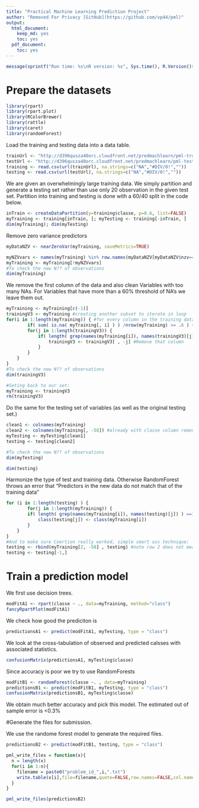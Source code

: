 ```yaml
---
title: "Practical Machine Learning Prediction Project"
author: "Removed For Privacy [GitHub](https://github.com/vp44/pml)"
output:
  html_document:
    keep_md: yes
    toc: yes
  pdf_document:
    toc: yes
---
```


```r
message(sprintf("Run time: %s\nR version: %s", Sys.time(), R.Version()$version.string))
```

# Prepare the datasets

```r
library(rpart)
library(rpart.plot)
library(RColorBrewer)
library(rattle)
library(caret)
library(randomForest)
```

Load the training and testing data into a data table.

```r
trainUrl <- "http://d396qusza40orc.cloudfront.net/predmachlearn/pml-training.csv"
testUrl <- "http://d396qusza40orc.cloudfront.net/predmachlearn/pml-testing.csv"
training <- read.csv(url(trainUrl), na.strings=c("NA","#DIV/0!",""))
testing <- read.csv(url(testUrl), na.strings=c("NA","#DIV/0!",""))
```

We are given an overwhelmingly large training data. We simply partition and generate a testing set rather than use only 20 observation in the given test set. Partition into training and testing is done with a 60/40 split in the code below. 
```r
inTrain <- createDataPartition(y=training$classe, p=0.6, list=FALSE)
myTraining <- training[inTrain, ]; myTesting <- training[-inTrain, ]
dim(myTraining); dim(myTesting)
```

Remove zero variance predictors
```r
myDataNZV <- nearZeroVar(myTraining, saveMetrics=TRUE)

myNZVvars <- names(myTraining) %in% row.names(myDataNZV[myDataNZV$nzv==TRUE,])
myTraining <- myTraining[!myNZVvars]
#To check the new N?? of observations
dim(myTraining)
```

We remove the first column of the data and also clean Variables with too many NAs. For Variables that have more than a 60% threshold of NA's we leave them out.

```r
myTraining <- myTraining[c(-1)]
trainingV3 <- myTraining #creating another subset to iterate in loop
for(i in 1:length(myTraining)) { #for every column in the training dataset
        if( sum( is.na( myTraining[, i] ) ) /nrow(myTraining) >= .6 ) { #if n?? NAs > 60% of total observations
        for(j in 1:length(trainingV3)) {
            if( length( grep(names(myTraining[i]), names(trainingV3)[j]) ) ==1)  { #if the columns are the same:
                trainingV3 <- trainingV3[ , -j] #Remove that column
            }   
        } 
    }
}
#To check the new N?? of observations
dim(trainingV3)
```


```r
#Seting back to our set:
myTraining <- trainingV3
rm(trainingV3)
```

Do the same for the testing set of variables (as well as the original testing set.)
```r
clean1 <- colnames(myTraining)
clean2 <- colnames(myTraining[, -58]) #already with classe column removed
myTesting <- myTesting[clean1]
testing <- testing[clean2]

#To check the new N?? of observations
dim(myTesting)
```

```r
dim(testing)
```

Harmonize the type of test and training data. Otherwise RandomForest throws an error that "Predictors in the new data do not match that of the training data"
```r
for (i in 1:length(testing) ) {
        for(j in 1:length(myTraining)) {
        if( length( grep(names(myTraining[i]), names(testing)[j]) ) ==1)  {
            class(testing[j]) <- class(myTraining[i])
        }      
    }      
}
#And to make sure Coertion really worked, simple smart ass technique:
testing <- rbind(myTraining[2, -58] , testing) #note row 2 does not mean anything, this will be removed right.. now:
testing <- testing[-1,]
```
# Train a prediction model
We first use decision trees.
```r
modFitA1 <- rpart(classe ~ ., data=myTraining, method="class")
fancyRpartPlot(modFitA1)
```

We check how good the prediciton is
```r
predictionsA1 <- predict(modFitA1, myTesting, type = "class")
```

We look at the cross-tabulation of observed and predicted calsses with associated statistics.

```r
confusionMatrix(predictionsA1, myTesting$classe)
```
Since accuracy is poor we try to use RandomForests

```r
modFitB1 <- randomForest(classe ~. , data=myTraining)
predictionsB1 <- predict(modFitB1, myTesting, type = "class")
confusionMatrix(predictionsB1, myTesting$classe)
```

We obtain much better accuracy and pick this model. The estimated out of sample error is <0.3%

#Generate the files for submission.

We use the randome forest model to generate the required files.

```r
predictionsB2 <- predict(modFitB1, testing, type = "class")

pml_write_files = function(x){
  n = length(x)
  for(i in 1:n){
    filename = paste0("problem_id_",i,".txt")
    write.table(x[i],file=filename,quote=FALSE,row.names=FALSE,col.names=FALSE)
  }
}

pml_write_files(predictionsB2)
```

